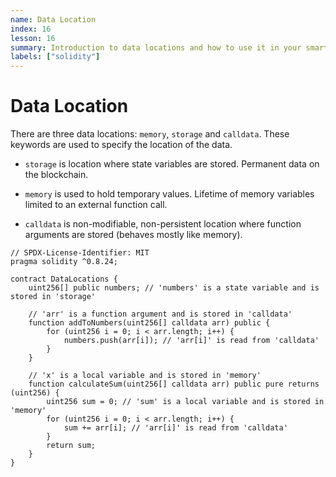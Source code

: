 ```yaml
---
name: Data Location
index: 16
lesson: 16
summary: Introduction to data locations and how to use it in your smart contracts.
labels: ["solidity"]
---
```


# Data Location

There are three data locations: `memory`, `storage` and `calldata`. These keywords are used to specify the location of the data.

- `storage` is location where state variables are stored. Permanent data on the blockchain.

- `memory` is used to hold temporary values. Lifetime of memory variables limited to an external function call.

- `calldata` is non-modifiable, non-persistent location where function arguments are stored (behaves mostly like memory).

```solidity
// SPDX-License-Identifier: MIT
pragma solidity ^0.8.24;

contract DataLocations {
    uint256[] public numbers; // 'numbers' is a state variable and is stored in 'storage'

    // 'arr' is a function argument and is stored in 'calldata'
    function addToNumbers(uint256[] calldata arr) public {
        for (uint256 i = 0; i < arr.length; i++) {
            numbers.push(arr[i]); // 'arr[i]' is read from 'calldata'
        }
    }

    // 'x' is a local variable and is stored in 'memory'
    function calculateSum(uint256[] calldata arr) public pure returns (uint256) {
        uint256 sum = 0; // 'sum' is a local variable and is stored in 'memory'
        for (uint256 i = 0; i < arr.length; i++) {
            sum += arr[i]; // 'arr[i]' is read from 'calldata'
        }
        return sum;
    }
}
```
